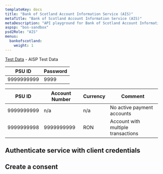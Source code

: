 ```yaml
---
templateKey: docs
title: "Bank of Scotland Account Information Service (AIS)"
metaTitle: "Bank of Scotland Account Information Service (AIS)"
metaDescription: "API playground for Bank of Scotland Account Information Service (AIS)"
aspsp: "bos-sandbox"
psd2Role: "AIS"
menus:
  bankofscotland: 
    weight: 1
---
```





[Test Data](https://developer-test.raiffeisen.ro/aisp_test_data) - AISP Test Data

| PSU ID     | Password |
|------------|----------|
| 9999999999 | 9999     |


| PSU ID     | Account Number | Currency | Comment                                                      |
|------------|----------------|----------|--------------------------------------------------------------|
| 9999999999 | n/a            | n/a      | No active payment accounts                                   |
| 9999999998 | 9999999999     | RON      | Account with multiple transactions                           |

  <step>

  ## Authenticate service with client credentials

  <CreateClientCredentialsToken/>
  </step>
  <step>

  ## Create a consent

  <StepInitiateOpenBankingPayment/>
  </step>
